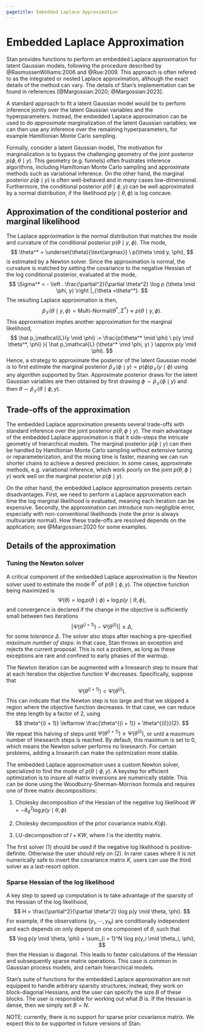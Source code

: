 ```yaml
---
pagetitle: Embedded Laplace Approximation
---
```


# Embedded Laplace Approximation

Stan provides functions to perform an embedded Laplace
approximation for latent Gaussian models, following the procedure described
by @RasmussenWilliams:2006 and @Rue:2009. This approach is often refered to
as the integrated or nested Laplace approximation, although the exact details
of the method can vary. The details of Stan's implementation can be found in
references [@Margossian:2020; @Margossian:2023].

A standard approach to fit a latent Gaussian model would be to perform inference
jointly over the latent Gaussian variables and the hyperparameters.
Instead, the embedded Laplace approximation can be used to do *approximate*
marginalization of the latent Gaussian variables; we can then
use any inference over the remaining hyperparameters, for example Hamiltonian
Monte Carlo sampling.

Formally, consider a latent Gaussian model,
\begin{eqnarray*}
  \phi & \sim & p(\phi) \\
  \theta & \sim & \text{Multi-Normal}(0, K(\phi)) \\
  y & \sim & p(y \mid \theta, \phi).
\end{eqnarray*}
The motivation for marginalization is to bypass the challenging geometry of the joint
posterior $p(\phi, \theta \mid y)$. This geometry (e.g. funnels) often frustrates
inference algorithms, including Hamiltonian Monte Carlo sampling and approximate
methods such as variational inference. On the other hand, the marginal posterior
$p(\phi \mid y)$ is often well-behaved and in many cases low-dimensional.
Furthermore, the conditional posterior $p(\theta \mid \phi, y)$ can be well
approximated by a normal distribution, if the likelihood $p(y \mid \theta, \phi)$
is log concave.


## Approximation of the conditional posterior and marginal likelihood

The Laplace approximation is the normal distribution that matches the mode
and curvature of the conditional posterior $p(\theta \mid y, \phi)$.
The mode,
$$
  \theta^* = \underset{\theta}{\text{argmax}} \ p(\theta \mid y, \phi),
$$
is estimated by a Newton solver. Since the approximation is normal,
the curvature is matched by setting the covariance to the negative Hessian
of the log conditional posterior, evaluated at the mode,
$$
  \Sigma^* = -  \left . \frac{\partial^2}{\partial \theta^2}
    \log p (\theta \mid \phi, y) \right |_{\theta =\theta^*}.
$$
The resulting Laplace approximation is then,
$$
\hat p_\mathcal{L} (\theta \mid y, \phi) = \text{Multi-Normal}(\theta^*, \Sigma^*)
\approx p(\theta \mid y, \phi).
$$
This approximation implies another approximation for the marginal likelihood,
$$
   \hat p_\mathcal{L}(y \mid \phi) := \frac{p(\theta^* \mid \phi) \
   p(y \mid \theta^*, \phi) }{ \hat p_\mathcal{L} (\theta^* \mid \phi, y) }
   \approx p(y \mid \phi).
$$
Hence, a strategy to approximate the posterior of the latent Gaussian model
is to first estimate the marginal posterior
$\hat p_\mathcal{L}(\phi \mid y) \propto p(\phi) p_\mathcal{L} (y \mid \phi)$
using any algorithm supported by Stan.
Approximate posterior draws for the latent Gaussian variables are then
obtained by first drawing $\phi \sim \hat p_\mathcal{L}(\phi \mid y)$ and
then $\theta \sim  \hat p_\mathcal{L}(\theta \mid \phi, y)$.


## Trade-offs of the approximation

The embedded Laplace approximation presents several trade-offs with standard
inference over the joint posterior $p(\theta, \phi \mid y)$. The main
advantage of the embedded Laplace approximation is that it side-steps the
intricate geometry of hierarchical models. The marginal posterior
$p(\phi \mid y)$ can then be handled by Hamiltonian Monte Carlo sampling
without extensive tuning or reparameterization, and the mixing time is faster,
meaning we can run shorter chains to achieve a desired precision. In some cases,
approximate methods, e.g. variational inference, which
work poorly on the joint $p(\theta, \phi \mid y)$ work well on the marginal
posterior $p(\phi \mid y)$.

On the other hand, the embedded Laplace approximation presents certain
disadvantages. First, we need to perform a Laplace approximation each time
the log marginal likelihood is evaluated, meaning each iteration
can be expensive. Secondly, the approximation can introduce non-negligible
error, especially with non-conventional likelihoods (note the prior
is always multivariate normal). How these trade-offs are resolved depends on
the application; see @Margossian:2020 for some examples.


## Details of the approximation

### Tuning the Newton solver

A critical component of the embedded Laplace approximation is the Newton solver
used to estimate the mode $\theta^*$ of $p(\theta \mid \phi, y)$. The objective
function being maximized is
$$
\Psi(\theta) = \log p(\theta \mid \phi) + \log p(y \mid \theta, \phi),
$$
and convergence is declared if the change in the objective is sufficiently
small between two iterations
$$
| \Psi (\theta^{(i + 1)}) - \Psi (\theta^{(i)}) | \le \Delta,
$$
for some *tolerance* $\Delta$. The solver also stops after reaching a
pre-specified *maximum number of steps*: in that case, Stan throws an exception
and rejects the current proposal. This is not a problem, as
long as these exceptions are rare and confined to early phases of the warmup.

The Newton iteration can be augmented with a linesearch step to insure that
at each iteration the objective function $\Psi$ decreases. Specifically,
suppose that
$$
\Psi (\theta^{(i + 1)}) < \Psi (\theta^{(i)}).
$$
This can indicate that the Newton step is too large and that we skipped a region
where the objective function decreases. In that case, we can reduce the step
length by a factor of 2, using
$$
  \theta^{(i + 1)} \leftarrow \frac{\theta^{(i + 1)} + \theta^{(i)}}{2}.
$$
We repeat this halving of steps until
$\Psi (\theta^{(i + 1)}) \ge \Psi (\theta^{(i)})$, or until a maximum number
of linesearch steps is reached. By default, this maximum is set to 0, which
means the Newton solver performs no linesearch. For certain problems, adding
a linsearch can make the optimization more stable.


The embedded Laplace approximation uses a custom Newton solver, specialized
to find the mode of $p(\theta \mid \phi, y)$.
A keystep for efficient optimization is to insure all matrix inversions are
numerically stable. This can be done using the Woodburry-Sherman-Morrison
formula and requires one of three matrix decompositions:

1. Cholesky decomposition of the Hessian of the negative log likelihood
$W = - \partial^2_\theta \log p(y \mid \theta, \phi)$

2. Cholesky decomposition of the prior covariance matrix $K(\phi)$.

3. LU-decomposition of $I + KW$, where $I$ is the identity matrix.

The first solver (1) should be used if the negative log likelihood is
positive-definite. Otherwise the user should rely on (2). In rarer cases where
it is not numerically safe to invert the covariance matrix $K$, users can
use the third solver as a last-resort option.


### Sparse Hessian of the log likelihood

A key step to speed up computation is to take advantage of the sparsity of
the Hessian of the log likelihood,
$$
  H = \frac{\partial^2}{\partial \theta^2} \log p(y \mid \theta, \phi).
$$
For example, if the observations $(y_1, \cdots, y_N)$ are conditionally
independent and each depends on only depend on one component of $\theta$,
such that
$$
  \log p(y \mid \theta, \phi) = \sum_{i = 1}^N \log p(y_i \mid \theta_i, \phi),
$$
then the Hessian is diagonal. This leads to faster calculations of the Hessian
and subsequently sparse matrix operations. This case is common in Gaussian
process models, and certain hierarchical models.

Stan's suite of functions for the embedded Laplace approximation are not
equipped to handle arbitrary sparsity structures; instead, they work on
block-diagonal Hessians, and the user can specify the size $B$ of these blocks.
The user is responsible for working out what $B$ is. If the Hessian is dense,
then we simply set $B = N$.

NOTE: currently, there is no support for sparse prior covariance matrix.
We expect this to be supported in future versions of Stan.
